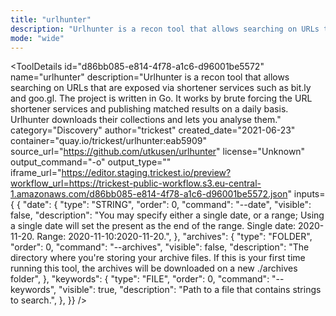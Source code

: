```yaml
---
title: "urlhunter"
description: "Urlhunter is a recon tool that allows searching on URLs that are exposed via shortener services such as bit.ly and goo.gl. The project is written in Go. It works by brute forcing the URL shortener services and publishing matched results on a daily basis. Urlhunter downloads their collections and lets you analyse them."
mode: "wide"
---
```



<ToolDetails
  id="d86bb085-e814-4f78-a1c6-d96001be5572"
  name="urlhunter"
  description="Urlhunter is a recon tool that allows searching on URLs that are exposed via shortener services such as bit.ly and goo.gl. The project is written in Go. It works by brute forcing the URL shortener services and publishing matched results on a daily basis. Urlhunter downloads their collections and lets you analyse them."
  category="Discovery"
  author="trickest"
  created_date="2021-06-23"
  container="quay.io/trickest/urlhunter:eab5909"
  source_url="https://github.com/utkusen/urlhunter"
  license="Unknown"
  output_command="-o"
  output_type=""
  iframe_url="https://editor.staging.trickest.io/preview?workflow_url=https://trickest-public-workflow.s3.eu-central-1.amazonaws.com/d86bb085-e814-4f78-a1c6-d96001be5572.json"
  inputs={ {
  "date": {
    "type": "STRING",
    "order": 0,
    "command": "--date",
    "visible": false,
    "description": "You may specify either a single date, or a range; Using a single date will set the present as the end of the range. Single date: 2020-11-20. Range: 2020-11-10:2020-11-20.",
  },
  "archives": {
    "type": "FOLDER",
    "order": 0,
    "command": "--archives",
    "visible": false,
    "description": "The directory where you're storing your archive files. If this is your first time running this tool, the archives will be downloaded on a new ./archives folder",
  },
  "keywords": {
    "type": "FILE",
    "order": 0,
    "command": "--keywords",
    "visible": true,
    "description": "Path to a file that contains strings to search.",
  },
}}
/>